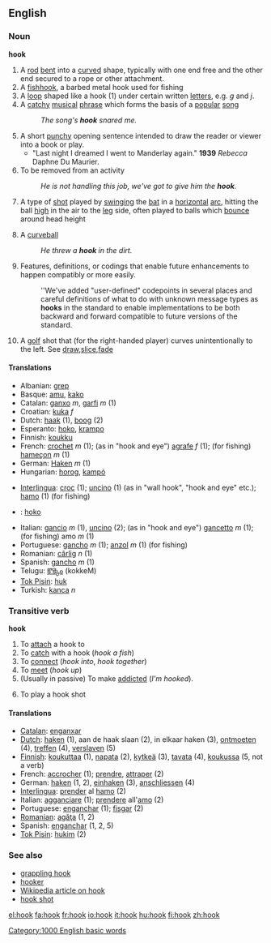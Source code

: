 ==English==
===Noun===
'''hook'''

# A [[rod]] [[bent]] into a [[curve]]d shape, typically with one end free and the other end secured to a rope or other attachment.
# A [[fishhook]], a barbed metal hook used for fishing
# A [[loop]] shaped like a hook (1) under certain written [[letter]]s, e.g. ''g'' and ''j''.
# A [[catchy]] [[musical]] [[phrase]] which forms the basis of a [[popular]] [[song]]
#: ''The song's '''hook''' snared me.''
#A short [[punchy]] opening sentence intended to draw the reader or viewer into a book or play.
#*"Last night I dreamed I went to Manderlay again." '''1939''' ''Rebecca'' Daphne Du Maurier. 
# To be removed from an activity
#: ''He is not handling this job, we've got to give him the '''hook'''.''
#{{cricket}} A type of [[shot]] played by [[swinging]] the [[bat]] in a [[horizontal]] [[arc]], hitting the ball [[high]] in the air to the [[leg]] side, often played to balls which [[bounce]] around head height
#{{baseball}} A [[curveball]]
#: ''He threw a '''hook''' in the dirt.''
#{{software}} Features, definitions, or codings that enable future enhancements to happen compatibly or more easily. 
#: ''We've added "user-defined" codepoints in several places and careful definitions of what to do with unknown message types as '''hooks''' in the standard to enable implementations to be both backward and forward compatible to future versions of the standard.
#{{sports}} A [[golf]] shot that (for the right-handed player) curves unintentionally to the left. See [[draw]],[[slice]],[[fade]]
====Translations====
{{top}}
*Albanian: [[grep]]
*Basque: [[amu]], [[kako]]
*Catalan: [[ganxo]] ''m'', [[garfi]] ''m'' (1)
*Croatian: [[kuka]] ''f''
*Dutch: [[haak]] (1), [[boog]] (2)
*Esperanto: [[hoko]], [[krampo]]
*Finnish: [[koukku]]
*French: [[crochet]] ''m'' (1); (as in "hook and eye") [[agrafe]] ''f'' (1); (for fishing) [[hameçon]] ''m'' (1)
*German: [[Haken]] ''m'' (1)
*Hungarian: [[horog]], [[kampó]]
{{mid}}
*[[Interlingua]]: [[croc]] (1); [[uncino]] (1) (as in "wall hook", "hook and eye" etc.); [[hamo]] (1) (for fishing)
* {{io}} : [[hoko]]
*Italian: [[gancio]] ''m'' (1), [[uncino]] (2); (as in "hook and eye") [[gancetto]] ''m'' (1); (for fishing) amo ''m'' (1)
*Portuguese: [[gancho]] ''m'' (1); [[anzol]] ''m'' (1) (for fishing)
*Romanian: [[cârlig]] ''n'' (1)
*Spanish: [[gancho]] ''m'' (1)
*Telugu: [[కొక్కెం]] (kokkeM)
*[[Tok Pisin]]: [[huk]]
*Turkish: [[kanca]] ''n''
{{bottom}}

===Transitive verb===
'''hook'''

# To [[attach]] a hook to
# To [[catch]] with a hook (''hook a fish'')
# To [[connect]] (''hook into'', ''hook together'')
# To [[meet]] (''hook up'')
# (Usually in passive) To make [[addicted]] (''I'm hooked'').
#{{Cricket}} To play a hook shot

====Translations====
*[[Catalan]]: [[enganxar]]
*[[Dutch]]: [[haken]] (1), aan de haak slaan (2), in elkaar haken (3), [[ontmoeten]] (4), [[treffen]] (4), [[verslaven]] (5)
*[[Finnish]]: [[koukuttaa]] (1), [[napata]] (2), [[kytkeä]] (3), [[tavata]] (4), [[koukussa]] (5, not a verb)
*French: [[accrocher]] (1); [[prendre]], [[attraper]] (2)
*German: [[haken]] (1, 2), [[einhaken]] (3), [[anschliessen]] (4)
*[[Interlingua]]: [[prender]] al [[hamo]] (2)
*Italian: [[agganciare]] (1); [[prendere]] all'[[amo]] (2)
*Portuguese: [[enganchar]] (1); [[fisgar]] (2)
*[[Romanian]]: [[agăţa]] (1, 2)
*Spanish: [[enganchar]] (1, 2, 5)
*[[Tok Pisin]]: [[hukim]] (2)

===See also===
*[[grappling hook]]
*[[hooker]]
*[[w:hook|Wikipedia article on hook]]
*[[hook shot]]

[[Category:1000 English basic words]]

[[el:hook]]
[[fa:hook]]
[[fr:hook]]
[[io:hook]]
[[it:hook]]
[[hu:hook]]
[[fi:hook]]
[[zh:hook]]